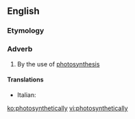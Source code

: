 ==English==

===Etymology===
{{suffix|photosynthetic|ally}}

===Adverb===
{{en-adv|-}}

# By the use of [[photosynthesis]]

====Translations====
{{trans-top|by the use of photosynthesis}}
* Italian: {{t-|it|fotosinteticamente}}
{{trans-mid}}
{{trans-bottom}}

[[ko:photosynthetically]]
[[vi:photosynthetically]]